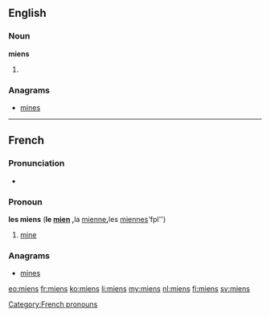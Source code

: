 ==English==

===Noun===
'''miens'''

# {{plural of|[[mien]]}}

===Anagrams===
* [[mines#English|mines]]

----

==French==

===Pronunciation===
* {{IPA|/mjɛ̃/|lang=fr}}

===Pronoun===
'''les miens''' {{m|p}} ('''le [[mien]] {{m}}, '''la [[mienne]]''' {{f}}, '''les [[miennes]]''' ''fpl'')

# [[mine]]

===Anagrams===
* [[mines#French|mines]]

[[Category:French pronouns]]

[[eo:miens]]
[[fr:miens]]
[[ko:miens]]
[[li:miens]]
[[my:miens]]
[[nl:miens]]
[[fi:miens]]
[[sv:miens]]